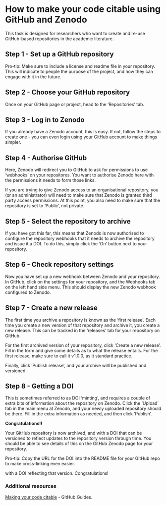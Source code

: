 # How to make your code citable using GitHub and Zenodo

This task is designed for researchers who want to create and re-use GitHub-based repositories in the academic literature. 


## Step 1 - Set up a GitHub repository

Pro-tip: Make sure to include a license and readme file in your repository. This will indicate to people the purpose of the project, and how they can engage with it in the future.


## Step 2 - Choose your GitHub repository

Once on your GitHub page or project, head to the 'Repositories' tab.


## Step 3 - Log in to Zenodo

If you already have a Zenodo account, this is easy. If not, follow the steps to create one - you can even login using your GitHub account to make things simpler.

## Step 4 - Authorise GitHub

Here, Zenodo will redirect you to GitHub to ask for permissions to use 'webhooks' on your repositores. You want to authorise Zenodo here with the permissions it needs to form those links.

If you are trying to give Zenodo access to an organisational repository, you (or an administrator) will need to make sure that Zenodo is granted third party access permissions. At this point, you also need to make sure that the repository is set to 'Public', not private.

## Step 5 - Select the repository to archive

If you have got this far, this means that Zenodo is now authorised to configure the repository webhooks that it needs to archive the repository and issue it a DOI. To do this, simply click the 'On' button next to your repository.

## Step 6 - Check repository settings

Now you have set up a new webhook between Zenodo and your repository. In GitHub, click on the settings for your repository, and the Webhooks tab on the left hand side menu. This should display the new Zenodo webhook configured to Zenodo.

## Step 7 - Create a new release

The first time you archive a repository is known as the 'first release'. Each time you create a new version of that repository and archive it, you create a new release. This can be tracked in the 'releases' tab for your repository on GitHub.

For the first archived version of your repository, click 'Create a new release'. Fill in the form and give some details as to what the release entails. For the first release, make sure to call it v1.0.0, as it standard practice.

Finally, click 'Publish release', and your archive willl be published and versioned.

## Step 8 - Getting a DOI

This is sometimes referred to as DOI 'minting', and requires a couple of extra bits of information about the repository on Zenodo. Click the 'Upload' tab in the main menu at Zenodo, and your newly uploaded repository should be there. Fill in the extra information as needed, and then click 'Publish'.

**Congratulations!!**

Your GitHub repository is now archived, and with a DOI that can be versioned to reflect updates to the repository version through time. You should be able to see details of this on the GitHub Zenodo page for your repository.

Pro-tip: Copy the URL for the DOI into the README file for your GitHub repo to make cross-linking even easier.

with a DOI reflecting that version. Congratulations!

### Additional resources

[Making your code citable](https://guides.github.com/activities/citable-code/) - GitHub Guides.
